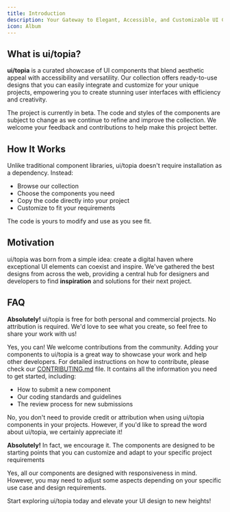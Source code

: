 ```yaml
---
title: Introduction
description: Your Gateway to Elegant, Accessible, and Customizable UI Components
icon: Album
---
```


## What is ui/topia?

**ui/topia** is a curated showcase of UI components that blend aesthetic appeal with accessibility and versatility. Our collection offers ready-to-use designs that you can easily integrate and customize for your unique projects, empowering you to create stunning user interfaces with efficiency and creativity.

<Callout type="info">
  The project is currently in beta. The code and styles of the components are
  subject to change as we continue to refine and improve the collection. We
  welcome your feedback and contributions to help make this project better.
</Callout>

## How It Works

Unlike traditional component libraries, ui/topia doesn't require installation as a dependency. Instead:

- Browse our collection
- Choose the components you need
- Copy the code directly into your project
- Customize to fit your requirements

The code is yours to modify and use as you see fit.

## Motivation

ui/topia was born from a simple idea: create a digital haven where exceptional UI elements can coexist and inspire. We've gathered the best designs from across the web, providing a central hub for designers and developers to find **inspiration** and solutions for their next project.

## FAQ

<Accordions>
<Accordion title="Can I use this in my project?">

**Absolutely!** ui/topia is free for both personal and commercial projects. No attribution is required.
We'd love to see what you create, so feel free to share your work with us!

</Accordion>

<Accordion title="Can I add components to this site?">

Yes, you can! We welcome contributions from the community. Adding your components to ui/topia is a great way to showcase your work and help other developers.
For detailed instructions on how to contribute, please check our [CONTRIBUTING.md](/CONTRIBUTING.md) file. It contains all the information you need to get started, including:

- How to submit a new component
- Our coding standards and guidelines
- The review process for new submissions

</Accordion>

<Accordion title="Do I need to credit ui/topia when I use a component?">

No, you don't need to provide credit or attribution when using ui/topia components in your projects. However, if you'd like to spread the word about ui/topia, we certainly appreciate it!

</Accordion>

<Accordion title="Can I modify the components to fit my needs?">

**Absolutely!** In fact, we encourage it. The components are designed to be starting points that you can customize and adapt to your specific project requirements

</Accordion>

<Accordion title="Are the components responsive?">

Yes, all our components are designed with responsiveness in mind. However, you may need to adjust some aspects depending on your specific use case and design requirements.

</Accordion>
</Accordions>

Start exploring ui/topia today and elevate your UI design to new heights!
